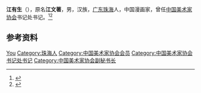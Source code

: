 '''江有生'''（{{bd|1921年|12月|2015年}}），原名'''江文著'''，男，汉族，[[广东|广东]][[珠海|珠海]]人，中国漫画家，曾任[[中国美术家协会|中国美术家协会]]书记处书记。<ref>{{Cite book|title=漫画知识辞典|author=蒋义海编著|publisher=南京大学出版社|year=1989|isbn=|location=南京|pages=}}</ref><ref>{{Cite book|title=美术辞林 • 漫画艺术卷|author=西丁主编|publisher=陕西人民美术出版社|year=2000|isbn=|location=西安|pages=}}</ref>

== 参考资料 ==
{{reflist}}

{{中国人物小作品}}
{{Navboxes 
| title  = 江有生在[[中国美术家协会|中国美术家协会]]的职务
| list1  =
{{中国美术家协会第二届理事会}}
{{中国美术家协会第三届理事会}}
}}

{{Authority control}}
{{DEFAULTSORT:Jiang江}}
[[Category:江姓|You]]
[[Category:珠海人|Category:珠海人]]
[[Category:中国美术家协会会员|Category:中国美术家协会会员]]
[[Category:中国美术家协会书记处书记|Category:中国美术家协会书记处书记]]
[[Category:中国美术家协会副秘书长|Category:中国美术家协会副秘书长]]